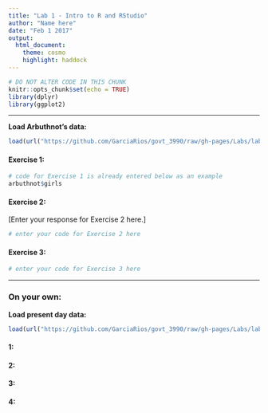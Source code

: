 ```yaml
---
title: "Lab 1 - Intro to R and RStudio"
author: "Name here"
date: "Feb 1 2017"
output:
  html_document:
    theme: cosmo
    highlight: haddock
---
```


```r
# DO NOT ALTER CODE IN THIS CHUNK
knitr::opts_chunk$set(echo = TRUE)
library(dplyr)
library(ggplot2)
```

* * *

**Load Arbuthnot's data: **
```r
load(url("https://github.com/GarciaRios/govt_3990/raw/gh-pages/Labs/lab1/Data/arbuthnot.RData"))
```

#### Exercise 1: 

```r
# code for Exercise 1 is already entered below as an example
arbuthnot$girls
```

#### Exercise 2:

[Enter your response for Exercise 2 here.]

```r
# enter your code for Exercise 2 here
```

#### Exercise 3:

```r
# enter your code for Exercise 3 here
```

* * *

### On your own:

**Load present day data: **
```r
load(url("https://github.com/GarciaRios/govt_3990/raw/gh-pages/Labs/lab1/Data/present.RData"))
```

#### 1:


#### 2:


#### 3:


#### 4:





